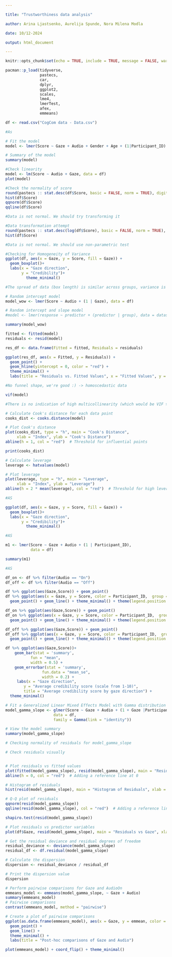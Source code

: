 ```yaml
---

title: "Trustworthiness data analysis"

author: Arina Ljastsenko, Aurelija Spunde, Nora Milena Modla

date: 10/12-2024

output: html_document

---
```


```r

knitr::opts_chunk$set(echo = TRUE, include = TRUE, message = FALSE, warning = FALSE)  

pacman::p_load(tidyverse,  
               pastecs,  
               car, 
               dplyr, 
               ggplot2, 
               scales,
               lme4,
               lmerTest,
               afex, 
               emmeans)

```

```r

df <- read.csv("CogCom data - Data.csv")

```

```r
#As

# Fit the model
model <- lmer(Score ~ Gaze + Audio + Gender + Age + (1|Participant_ID) + (1|Story), data = df)

# Summary of the model
summary(model)

```

```r
#Check linearity
model <- lm(Score ~ Audio + Gaze, data = df)
plot(model)

#Check the normality of score
round(pastecs :: stat.desc(df$Score, basic = FALSE, norm = TRUE), digits = 2)
hist(df$Score)
qqnorm(df$Score)
qqline(df$Score)

#Data is not normal. We should try transforming it
```

```r
#Data transformation attempt
round(pastecs :: stat.desc(log(df$Score), basic = FALSE, norm = TRUE), digits = 2)
hist(df$Score)

#Data is not normal. We should use non-parametric test
```

```r
#Checking for Homogeneity of Variance
ggplot(df, aes(x = Gaze, y = Score, fill = Gaze)) +
  geom_boxplot()+
  labs(x = "Gaze direction",
       y = "Credibility")+
         theme_minimal()

#The spread of data (box length) is similar across groups, variance is homogeneous.
```



```r
# Random intercept model
model_wow <- lmer(Score ~ Audio + (1 | Gaze), data = df)

# Random intercept and slope model
#model <- lmer(response ~ predictor + (predictor | group), data = dataset)

summary(model_wow)
```



```r

fitted <- fitted(model)
residuals <- resid(model)

res_df <- data.frame(Fitted = fitted, Residuals = residuals)

ggplot(res_df, aes(x = Fitted, y = Residuals)) +
  geom_point() +
  geom_hline(yintercept = 0, color = "red") +
  theme_minimal() +
  labs(title = "Residuals vs. Fitted Values", x = "Fitted Values", y = "Residuals")

#No funnel shape, we're good :) -> homoscedastic data
```

```r

vif(model)

#There is no indication of high multicollinearity (which would be VIF > 5-10 values)
```

```r

# Calculate Cook's distance for each data point
cooks_dist <- cooks.distance(model)

# Plot Cook's distance
plot(cooks_dist, type = "h", main = "Cook's Distance", 
     xlab = "Index", ylab = "Cook's Distance")
abline(h = 1, col = "red")  # Threshold for influential points

print(cooks_dist)

# Calculate leverage
leverage <- hatvalues(model)

# Plot leverage
plot(leverage, type = "h", main = "Leverage", 
     xlab = "Index", ylab = "Leverage")
abline(h = 2 * mean(leverage), col = "red")  # Threshold for high leverage

```

```r
#AS

ggplot(df, aes(x = Gaze, y = Score, fill = Gaze)) +
  geom_boxplot()+
  labs(x = "Gaze direction",
       y = "Credibility")+
         theme_minimal()

```

```r
#AS

m1 <- lmer(Score ~ Gaze + Audio + (1 | Participant_ID), 
           data = df)

summary(m1)

```


```r
#AS

df_on <- df %>% filter(Audio == "On")
df_off <- df %>% filter(Audio == "Off")

df %>% ggplot(aes(Gaze,Score)) + geom_point()
df %>% ggplot(aes(x = Gaze, y = Score, color = Participant_ID,  group = Participant_ID)) +
  geom_point() + geom_line() + theme_minimal() + theme(legend.position = "none")

df_on %>% ggplot(aes(Gaze,Score)) + geom_point()
df_on %>% ggplot(aes(x = Gaze, y = Score, color = Participant_ID,  group = Participant_ID)) +
  geom_point() + geom_line() + theme_minimal() + theme(legend.position = "none")

df_off %>% ggplot(aes(Gaze,Score)) + geom_point()
df_off %>% ggplot(aes(x = Gaze, y = Score, color = Participant_ID,  group = Participant_ID)) +
  geom_point() + geom_line() + theme_minimal() + theme(legend.position = "none")

df %>% ggplot(aes(Gaze,Score))+
    geom_bar(stat = 'summary',
           fun = "mean",
           width = 0.5) +
    geom_errorbar(stat = 'summary',
                fun.data = "mean_se",
                width = 0.2) +
     labs(x = "Gaze direction", 
        y = "Average credibility score (scale from 1-10)", 
        title = "Average credibility score by gaze direction") +
  theme_minimal()

```

```r

# Fit a Generalized Linear Mixed Effects Model with Gamma distribution
model_gamma_slope <- glmer(Score ~ Gaze + Audio + (1 + Gaze |Participant_ID), 
                     data = df, 
                     family = Gamma(link = "identity"))

# View the model summary
summary(model_gamma_slope)

# Checking normality of residuals for model_gamma_slope

# Check residuals visually


# Plot residuals vs fitted values
plot(fitted(model_gamma_slope), resid(model_gamma_slope), main = "Residuals vs Fitted", xlab = "Fitted values", ylab = "Residuals")
abline(h = 0, col = "red")  # Adding a reference line at 0

# Histogram of residuals
hist(resid(model_gamma_slope), main = "Histogram of Residuals", xlab = "Residuals", breaks = 20)

# Q-Q plot of residuals
qqnorm(resid(model_gamma_slope))
qqline(resid(model_gamma_slope), col = "red")  # Adding a reference line

shapiro.test(resid(model_gamma_slope))

# Plot residuals vs predictor variables
plot(df$Gaze, resid(model_gamma_slope), main = "Residuals vs Gaze", xlab = "Gaze", ylab = "Residuals")

# Get the residual deviance and residual degrees of freedom
residual_deviance <- deviance(model_gamma_slope)
residual_df <- df.residual(model_gamma_slope)

# Calculate the dispersion
dispersion <- residual_deviance / residual_df

# Print the dispersion value
dispersion

```

```r

# Perform pairwise comparisons for Gaze and AudioOn
emmeans_model <- emmeans(model_gamma_slope, ~ Gaze + Audio)
summary(emmeans_model)
# Pairwise comparisons
contrast(emmeans_model, method = "pairwise")

# Create a plot of pairwise comparisons
ggplot(as.data.frame(emmeans_model), aes(x = Gaze, y = emmean, color = Audio)) +
  geom_point() +
  geom_line() +
  theme_minimal() +
  labs(title = "Post-hoc comparisons of Gaze and Audio")

plot(emmeans_model) + coord_flip() + theme_minimal()

```

